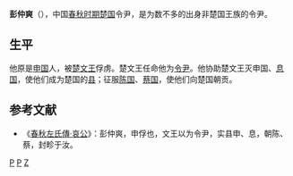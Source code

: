 {{模板:Infobox 先秦人物
|名稱=彭仲爽
|姓=
|氏=
|名=
|字=
|别名=
|别字=
|諡号=
|官位=[[楚國|楚國]][[令尹|令尹]]
|時代=[[春秋時期|春秋時期]]
|國家=[[申國|申國]]→[[楚國|楚國]]
|身份=
|出生日期=
|逝世日期=
|父=
|子女=
}}
'''彭仲爽'''（{{bd|？||？||catIdx=P彭}}），中国[[春秋时期|春秋时期]][[楚国|楚国]]令尹，是为数不多的出身非楚国王族的令尹。
==生平==
他原是[[申国|申国]]人，被[[楚文王|楚文王]]俘虏。楚文王任命他为[[令尹|令尹]]。他协助楚文王灭申国、[[息国|息国]]，使他们成为楚国的[[县|县]]；征服[[陈国|陈国]]、[[蔡国|蔡国]]，使他们向楚国朝贡。

==参考文献==
*《[[s:春秋左氏傳/哀公|春秋左氏傳·哀公]]》：彭仲爽，申俘也，文王以为令尹，实县申、息，朝陈、蔡，封畛于汝。

[[Category:楚国令尹|P]]
[[Category:春秋战国人物|P]]
[[Category:彭姓|Z]]